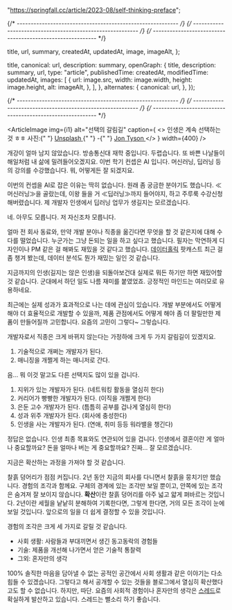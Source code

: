 

  "https://springfall.cc/article/2023-08/self-thinking-preface";

{/* ---------------------------------------------------------- */}
{/* ---------------------------------------------------------- */}
{/* ---------------------------------------------------------- */}

  title,
  url,
  summary,
  createdAt,
  updatedAt,
  image,
  imageAlt,
};

  title,
  canonical: url,
  description: summary,
  openGraph: {
    title,
    description: summary,
    url,
    type: "article",
    publishedTime: createdAt,
    modifiedTime: updatedAt,
    images: [
      {
        url: image.src,
        width: image.width,
        height: image.height,
        alt: imageAlt,
      },
    ],
  },
  alternates: {
    canonical: url,
  },
});

<ArticleJsonLd
  useAppDir
  url={url}
  title={title}
  images={[image.src]}
  authorName={authorList}
  datePublished={createdAt}
  dateModified={updatedAt}
  publisherName={authorName}
  description={summary}
  isAccessibleForFree
/>

<ArticleHeader title={title} updatedAt={updatedAt} desc={summary} />

{/* ---------------------------------------------------------- */}
{/* ---------------------------------------------------------- */}
{/* ---------------------------------------------------------- */}

<ArticleImage
  img={i1}
  alt="선택의 갈림길"
  caption={
    <>
      인생은 계속 선택하는 것 ㅎㅎ 사진:{" "}
      <a href="https://unsplash.com/ko/%EC%82%AC%EC%A7%84/PXB7yEM5LVs?utm_source=unsplash&utm_medium=referral&utm_content=creditCopyText">
        Unsplash
      </a>{" "}
      -{" "}
      <a href="https://unsplash.com/ko/@jontyson?utm_source=unsplash&utm_medium=referral&utm_content=creditCopyText">
        Jon Tyson
      </a>
    </>
  }
  width={400}
/>

개강이 얼마 남지 않았습니다. 방송통신대 재학 중입니다. 두렵습니다. 또 바쁜 나날들이 해일처럼 내 삶에 밀려들어오겠지요. 이번 학기 컨셉은 AI 입니다. 머신러닝, 딥러닝 등의 강의를 수강했습니다. 뭐, 어떻게든 잘 되겠지요.

이번의 컨셉을 AI로 잡은 이유는 딱히 없습니다. 원래 좀 궁금한 분야기도 했습니다. ≪머신러닝≫을 골랐는데, 이왕 들을 거 ≪딥러닝≫까지 들어야지, 하고 주루룩 수강신청 해버렸습니다. 제 개발자 인생에서 딥러닝 업무가 생길지는 모르겠습니다.

네. 아무도 모릅니다. 저 자신조차 모릅니다.

얼마 전 회사 동료와, 만약 개발 분야나 직종을 옮긴다면 무엇을 할 것 같은지에 대해 수다를 떨었습니다. 누군가는 그냥 돈되는 일을 하고 싶다고 했습니다. 필자는 막연하게 디자인이나 PM 같은 걸 해봐도 재밌을 것 같다고 했습니다. [데이터홀릭](https://www.youtube.com/@dataholic4) 팟캐스트 최근 걸 좀 챙겨 봤는데, 데이터 분석도 뭔가 재밌는 일인 것 같습니다.

지금까지의 인생(길지는 않은 인생)을 되돌아보건대 실제로 뭐든 하기만 하면 재밌어할 것 같습니다. 군대에서 하던 일도 나름 재미를 붙였었죠. 긍정적인 마인드는 여러모로 유용하네요.

최근에는 실제 성과가 효과적으로 나는 데에 관심이 있습니다. 개발 부분에서도 어떻게 해야 더 효율적으로 개발할 수 있을까, 제품 관점에서도 어떻게 해야 좀 더 팔릴만한 제품이 만들어질까 고민합니다. 요즘의 고민이 그렇다~ 그렇습니다.

개발자로서 직종은 크게 바뀌지 않는다는 가정하에 크게 두 가지 갈림길이 있겠지요.

1. 기술적으로 개쩌는 개발자가 된다.
2. 매니징을 개쩔게 하는 매니저로 간다.

음… 뭐 이것 말고도 다른 선택지도 많이 있을 겁니다.

1. 지위가 있는 개발자가 된다. (네트워킹 활동을 열심히 한다)
2. 커리어가 빵빵한 개발자가 된다. (이직을 개쩔게 한다)
3. 은둔 고수 개발자가 된다. (틈틈히 공부를 겁나게 열심히 한다)
4. 성과 위주 개발자가 된다. (회사에 충성한다)
5. 인생을 사는 개발자가 된다. (연애, 취미 등등 워라밸을 챙긴다)

정답은 없습니다. 인생 최종 목표와도 연관되어 있을 겁니다. 인생에서 결혼이란 게 얼마나 중요할까요? 돈을 얼마나 버는 게 중요할까요? 진짜… 잘 모르겠습니다.

지금은 확산하는 과정을 가져야 할 것 같습니다.

찰흙 덩어리가 점점 커집니다. 2년 동안 지금의 회사를 다니면서 찰흙을 뭉치기만 했습니다. 경험의 조각과 함께요. 구체의 경계에 있는 조각만 보일 뿐이고, 안쪽에 있는 조각은 숨겨져 잘 보이지 않습니다. **확산**이란 찰흙 덩어리를 아주 넓고 얇게 펴바르는 것입니다. 2년이란 세월을 낱낱히 분해하여 기록한다면, 그렇게 한다면, 거의 모든 조각이 눈에 보일 것입니다. 앞으로의 일을 더 쉽게 결정할 수 있을 것입니다.

경험의 조각은 크게 세 가지로 갈릴 것 같습니다.

- 사회 생활: 사람들과 부대끼면서 생긴 동고동락의 경험들
- 기술: 제품을 개선해 나가면서 얻은 기술적 통찰력
- 그외: 혼자만의 생각

100% 솔직한 마음을 담아낼 수 없는 공적인 공간에서 사회 생활과 같은 이야기는 다소 힘들 수 있겠습니다. 그렇다고 해서 공개할 수 있는 것들을 블로그에서 열심히 확산했다고도 할 수 없습니다. 하지만, 따단. 요즘의 사회적 경험이나 혼자만의 생각은 [스레드](https://www.threads.net/@ezkorry)로 확실하게 발산하고 있습니다. 스레드는 뻘소리 하기 좋습니다.
